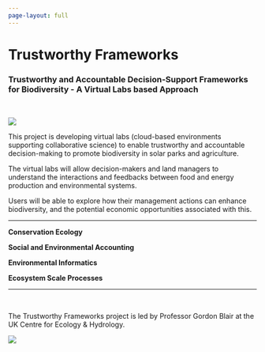 ```yaml
---
page-layout: full
---
```


# Trustworthy Frameworks
### Trustworthy and Accountable Decision-Support Frameworks for Biodiversity - A Virtual Labs based Approach

</br>

::: {.grid}

::: {.g-col-12 .g-col-md-5}

![](images/frameworks_Hollie_Blaydes_crop.webp){fig-alt="Landscape photograph of a field with large solar panels. Sheep are grazing in front of the panels."}

:::

::: {.g-col-12 .g-col-md-7}


This project is developing virtual labs (cloud-based environments supporting collaborative science) to enable trustworthy and accountable decision-making to promote biodiversity in solar parks and agriculture. 

The virtual labs will allow decision-makers and land managers to understand the interactions and feedbacks between food and energy production and environmental systems. 

Users will be able to explore how their management actions can enhance biodiversity, and the potential economic opportunities associated with this. 

:::

:::

<hr />

::: {.grid}

::: {.g-col-6 .g-col-md-3 .text-center}

**Conservation Ecology**

:::

::: {.g-col-6 .g-col-md-3 .text-center}

**Social and Environmental Accounting**

:::

::: {.g-col-6 .g-col-md-3 .text-center}

**Environmental Informatics**

:::

::: {.g-col-6 .g-col-md-3 .text-center}

**Ecosystem Scale Processes**

:::

:::

<hr />

::: {.grid}

::: {.g-col-12 .g-col-md-9}

<br />

The Trustworthy Frameworks project is led by Professor Gordon Blair at the UK Centre for Ecology & Hydrology.

:::

::: {.g-col-12 .g-col-md-3}

```{=html}
<img src="https://www.ceh.ac.uk/sites/default/files/styles/medium/public/pictures/2022-03/3610.jpg?itok=facq6o6v" class="profile-shape-circle profile-image" >
```

:::

:::
